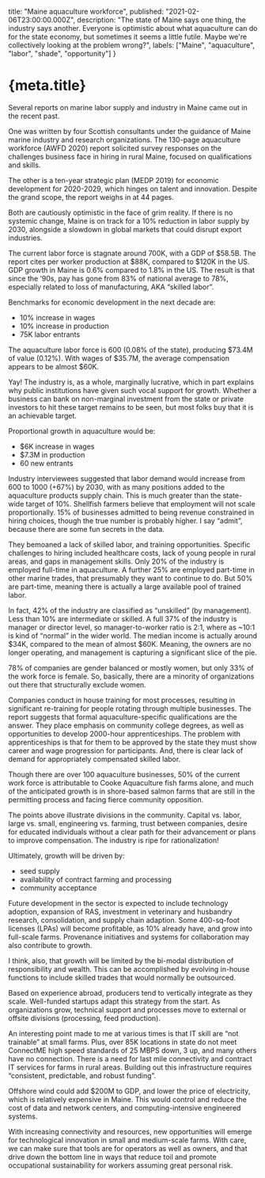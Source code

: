  title: "Maine aquaculture workforce",
  published: "2021-02-06T23:00:00.000Z",
  description: "The state of Maine says one thing, the industry says another. Everyone is optimistic about what aquaculture can do for the state economy, but sometimes it seems a little futile. Maybe we're collectively looking at the problem wrong?",
  labels: ["Maine", "aquaculture", "labor", "shade", "opportunity"]
}

# {meta.title}

Several reports on marine labor supply and industry in Maine came out in the recent past. 

One was written by four Scottish consultants under the guidance of Maine marine industry and research organizations. The 130-page aquaculture workforce (AWFD 2020) report solicited survey responses on the challenges business face in hiring in rural Maine, focused on qualifications and skills. 

The other is a ten-year strategic plan (MEDP 2019) for economic development for 2020-2029, which hinges on talent and innovation. Despite the grand scope, the report weighs in at 44 pages. 

Both are cautiously optimistic in the face of grim reality. If there is no systemic change, Maine is on track for a 10% reduction in labor supply by 2030, alongside a slowdown in global markets that could disrupt export industries.

The current labor force is stagnate around 700K, with a GDP of $58.5B. The report cites per worker production at $88K, compared to $120K in the US. GDP growth in Maine is 0.6% compared to 1.8% in the US. The result is that since the ’90s, pay has gone from 83% of national average to 78%, especially related to loss of manufacturing, AKA “skilled labor”.

Benchmarks for economic development in the next decade are:

- 10% increase in wages
- 10% increase in production
- 75K labor entrants

The aquaculture labor force is 600 (0.08% of the state), producing $73.4M of value (0.12%). With wages of $35.7M, the average compensation appears to be almost $60K. 

Yay! The industry is, as a whole, marginally lucrative, which in part explains why public institutions have given such vocal support for growth. Whether a business can bank on non-marginal investment from the state or private investors to hit these target remains to be seen, but most folks buy that it is an achievable target.

Proportional growth in aquaculture would be:

- $6K increase in wages
- $7.3M in production
- 60 new entrants

Industry interviewees suggested that labor demand would increase from 600 to 1000 (+67%) by 2030, with as many positions added to the aquaculture products supply chain. This is much greater than the state-wide target of 10%. Shellfish farmers believe that employment will not scale proportionally. 15% of businesses admitted to being revenue constrained in hiring choices, though the true number is probably higher. I say “admit”, because there are some fun secrets in the data. 

They bemoaned a lack of skilled labor, and training opportunities. Specific challenges to hiring included healthcare costs, lack of young people in rural areas, and gaps in management skills. Only 20% of the industry is employed full-time in aquaculture. A further 25% are employed part-time in other marine trades, that presumably they want to continue to do. But 50% are part-time, meaning there is actually a large available pool of trained labor. 

In fact, 42% of the industry are classified as “unskilled” (by management). Less than 10% are intermediate or skilled. A full 37% of the industry is manager or director level, so manager-to-worker ratio is 2:1, where as ~10:1 is kind of “normal” in the wider world. The median income is actually around $34K, compared to the mean of almost $60K. Meaning, the owners are no longer operating, and management is capturing a significant slice of the pie. 

78% of companies are gender balanced or mostly women, but only 33% of the work force is female. So, basically, there are a minority of organizations out there that structurally exclude women. 

Companies conduct in house training for most processes, resulting in significant re-training for people rotating through multiple businesses. The report suggests that formal aquaculture-specific qualifications are the answer. They place emphasis on community college degrees, as well as opportunities to develop 2000-hour apprenticeships. The problem with apprenticeships is that for them to be approved by the state they must show career and wage progression for participants. And, there is clear lack of demand for appropriately compensated skilled labor. 

Though there are over 100 aquaculture businesses, 50% of the current work force is attributable to Cooke Aquaculture fish farms alone, and much of the anticipated growth is in shore-based salmon farms that are still in the permitting process and facing fierce community opposition.

The points above illustrate divisions in the community. Capital vs. labor, large vs. small, engineering vs. farming, trust between companies, desire for educated individuals without a clear path for their advancement or plans to improve compensation. The industry is ripe for rationalization! 

Ultimately, growth will be driven by:

- seed supply
- availability of contract farming and processing
- community acceptance

Future development in the sector is expected to include technology adoption, expansion of RAS, investment in veterinary and husbandry research, consolidation, and supply chain adaption. Some 400-sq-foot licenses (LPAs) will become profitable, as 10% already have, and grow into full-scale farms. Provenance initiatives and systems for collaboration may also contribute to growth. 

I think, also, that growth will be limited by the bi-modal distribution of responsibility and wealth. This can be accomplished by evolving in-house functions to include skilled trades that would normally be outsourced. 

Based on experience abroad, producers tend to vertically integrate as they scale. Well-funded startups adapt this strategy from the start. As organizations grow, technical support and processes move to external or offsite divisions (processing, feed production). 

An interesting point made to me at various times is that IT skill are “not trainable” at small farms. Plus, over 85K locations in state do not meet ConnectME high speed standards of 25 MBPS down, 3 up, and many others have no connection. There is a need for last mile connectivity and contract IT services for farms in rural areas. Building out this infrastructure requires “consistent, predictable, and robust funding”. 

Offshore wind could add $200M to GDP, and lower the price of electricity, which is relatively expensive in Maine. This would control and reduce the cost of data and network centers, and computing-intensive engineered systems. 

With increasing connectivity and resources, new opportunities will emerge for technological innovation in small and medium-scale farms. With care, we can make sure that tools are for operators as well as owners, and that drive down the bottom line in ways that reduce toil and promote occupational sustainability for workers assuming great personal risk.
